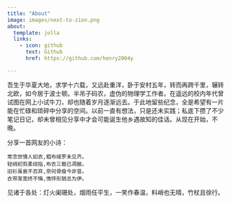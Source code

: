 ```yaml
---
title: "About"
image: images/next-to-zion.png
about:
  template: jolla
  links:
    - icon: github
      text: Github
      href: https://github.com/henry2004y

---
```


吾生于华夏大地，求学十六载，又远赴重洋，卧于安村五年，转而再跨千里，辗转北欧，如今居于波士顿。半吊子码农，虚伪的物理学工作者。在遥远的校内年代曾试图在网上小试牛刀，却也随着岁月逐渐远去。于此地留些纪念，全是希望有一片能在忙碌和琐碎中分享的空间。以前一直有想法，只是还未实践；私底下攒了不少笔记日记，却未曾相见分享中才会可能诞生他乡遇故知的佳话。从现在开始，不晚。

分享一首网友的小诗：

    常念世情人如衣,粗布绫罗未见齐。
    轻绡初剪柔绕指,布衣三载已凋敝。
    旧衫虽衰不忍弃,奈何骨瘦今非昔。
    衣带渐宽终不悔,憔悴形销总为伊。

见诸于各处：灯火阑珊处，烟雨任平生，一笑作春温，料峭也无晴，竹杖且徐行。
